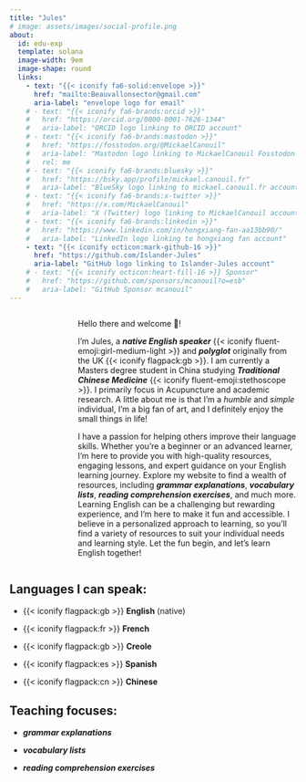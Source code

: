 ```yaml
---
title: "Jules"
# image: assets/images/social-profile.png
about:
  id: edu-exp
  template: solana
  image-width: 9em
  image-shape: round
  links:
    - text: "{{< iconify fa6-solid:envelope >}}"
      href: "mailto:Beauvallonsector@gmail.com"
      aria-label: "envelope logo for email"
    # - text: "{{< iconify fa6-brands:orcid >}}"
    #   href: "https://orcid.org/0000-0001-7626-1344"
    #   aria-label: "ORCID logo linking to ORCID account"
    # - text: "{{< iconify fa6-brands:mastodon >}}"
    #   href: "https://fosstodon.org/@MickaelCanouil"
    #   aria-label: "Mastodon logo linking to MickaelCanouil Fosstodon account"
    #   rel: me
    # - text: "{{< iconify fa6-brands:bluesky >}}"
    #   href: "https://bsky.app/profile/mickael.canouil.fr"
    #   aria-label: "BlueSky logo linking to mickael.canouil.fr account"
    # - text: "{{< iconify fa6-brands:x-twitter >}}"
    #   href: "https://x.com/MickaelCanouil"
    #   aria-label: "X (Twitter) logo linking to MickaelCanouil account"
    # - text: "{{< iconify fa6-brands:linkedin >}}"
    #   href: "https://www.linkedin.com/in/hongxiang-fan-aa13bb90/"
    #   aria-label: "LinkedIn logo linking to hongxiang fan account"
    - text: "{{< iconify octicon:mark-github-16 >}}"
      href: "https://github.com/Islander-Jules"
      aria-label: "GitHub logo linking to Islander-Jules account"
    # - text: "{{< iconify octicon:heart-fill-16 >}} Sponsor"
    #   href: "https://github.com/sponsors/mcanouil?o=esb"
    #   aria-label: "GitHub Sponsor mcanouil"
---
```


:::: {#edu-exp style="display: flex; justify-content: space-between; align-items: flex-start; gap: 20px;"}
<div style="flex: 0 0 100px; text-align: center;">

<script type="text/javascript" id="clstr_globe" src="//clustrmaps.com/globe.js?d=tuU31VZgI-2eA_DF5DDV2BOahimGOfQg5V0elzhK6dc"></script>

</div>

::: {style="flex: 1;"}
Hello there and welcome 👋!

I'm Jules, a ***native English speaker*** {{< iconify fluent-emoji:girl-medium-light >}} and ***polyglot*** originally from the UK {{< iconify flagpack:gb >}}. I am currently a Masters degree student in China studying ***Traditional Chinese Medicine*** {{< iconify fluent-emoji:stethoscope >}}. I primarily focus in Acupuncture and academic research. A little about me is that I’m a *humble* and *simple* individual, I’m a big fan of art, and I definitely enjoy the small things in life!

I have a passion for helping others improve their language skills. Whether you're a beginner or an advanced learner, I'm here to provide you with high-quality resources, engaging lessons, and expert guidance on your English learning journey. Explore my website to find a wealth of resources, including ***grammar explanations***, ***vocabulary lists***, ***reading comprehension exercises***, and much more. Learning English can be a challenging but rewarding experience, and I'm here to make it fun and accessible. I believe in a personalized approach to learning, so you'll find a variety of resources to suit your individual needs and learning style. Let the fun begin, and let's learn English together!

<!-- I have developed a few {{< iconify fa6-brands:r-project >}}&nbsp;packages (_e.g._,&nbsp;[SGDr](https://hxfan1227.github.io/SGDr), [efdcr](https://hxfan1227.github.io/efdcr/)), and although most of them are personal use solely, hopefully some will be helpful. -->

<!-- Have a look at my complete [_{{< iconify fa6-regular file-lines >}} curriculum vitae_](fhx_resume.pdf). -->
:::
::::

:::: {.grid}

::: {.g-col-12 .g-col-md-8 style="text-align: left;"}

## Languages I can speak:

-  {{< iconify flagpack:gb >}} **English** (native)

-  {{< iconify flagpack:fr >}} **French** 

-  {{< iconify flagpack:gb >}} **Creole** 

-  {{< iconify flagpack:es >}} **Spanish** 

-  {{< iconify flagpack:cn >}} **Chinese** 
:::

::: {.g-col-12 .g-col-md-4 style="text-align: left;"}

## Teaching focuses:

- ***grammar explanations***

- ***vocabulary lists***

- ***reading comprehension exercises***

:::

::::
